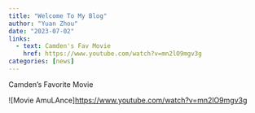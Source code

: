 ```yaml
---
title: "Welcome To My Blog"
author: "Yuan Zhou"
date: "2023-07-02"
links:
  - text: Camden's Fav Movie
    href: https://www.youtube.com/watch?v=mn2lO9mgv3g
categories: [news]
---
```


Camden's Favorite Movie

![Movie AmuLAnce]<https://www.youtube.com/watch?v=mn2lO9mgv3g>
